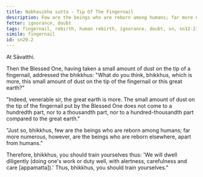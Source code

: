 ```yaml
---
title: Nakhasikha sutta - Tip Of The Fingernail
description: Few are the beings who are reborn among humans; far more numerous, however, are the beings who are reborn elsewhere, apart from humans.
fetter: ignorance, doubt
tags: fingernail, rebirth, human rebirth, ignorance, doubt, sn, sn12-21, sn20
simile: fingernail
id: sn20.2
---
```


At Sāvatthi.

Then the Blessed One, having taken a small amount of dust on the tip of a fingernail, addressed the bhikkhus: "What do you think, bhikkhus, which is more, this small amount of dust on the tip of the fingernail or this great earth?"

"Indeed, venerable sir, the great earth is more. The small amount of dust on the tip of the fingernail put by the Blessed One does not come to a hundredth part, nor to a thousandth part, nor to a hundred-thousandth part compared to the great earth."

"Just so, bhikkhus, few are the beings who are reborn among humans; far more numerous, however, are the beings who are reborn elsewhere, apart from humans."

Therefore, bhikkhus, you should train yourselves thus: 'We will dwell diligently (doing one's work or duty well, with alertness, carefulness and care [appamatta]).' Thus, bhikkhus, you should train yourselves."